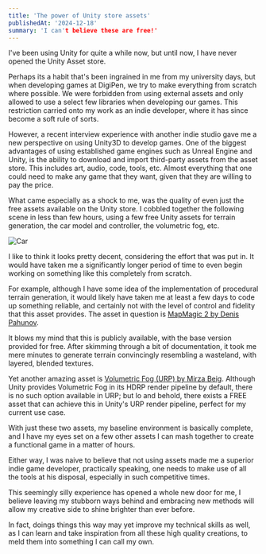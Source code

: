 ```yaml
---
title: 'The power of Unity store assets'
publishedAt: '2024-12-18'
summary: 'I can't believe these are free!'
---
```


I've been using Unity for quite a while now, but until now, I have never opened the Unity Asset store. 

Perhaps its a habit that's been ingrained in me from my university days, but when developing games at DigiPen, we try to make everything from scratch where possible.
We were forbidden from using external assets and only allowed to use a select few libraries when developing our games. This restriction carried onto my work as an indie developer, where it has since become a soft rule of sorts.

However, a recent interview experience with another indie studio gave me a new perspective on using Unity3D to develop games. 
One of the biggest advantages of using established game engines such as Unreal Engine and Unity, is the ability to download and import third-party assets from the asset store.
This includes art, audio, code, tools, etc. Almost everything that one could need to make any game that they want, given that they are willing to pay the price.

What came especially as a shock to me, was the quality of even just the free assets available on the Unity store.
I cobbled together the following scene in less than few hours, using a few free Unity assets for terrain generation, the car model and controller, the volumetric fog, etc.

![Car](/images/using-unity-assets/car.png)

I like to think it looks pretty decent, considering the effort that was put in. It would have taken me a significantly longer period of time to even begin working on something like this completely from scratch.

For example, although I have some idea of the implementation of procedural terrain generation, it would likely have taken me at least a few days to code up something reliable, and certainly not with the level of control and fidelity that this asset provides.
The asset in question is [MapMagic 2 by Denis Pahunov](https://assetstore.unity.com/packages/tools/terrain/mapmagic-2-165180?srsltid=AfmBOooNurn1Ux8WRVI3Wy2AFZDjkN9SdE4DICBcsRr57moyYzmLvbaT).

It blows my mind that this is publicly available, with the base version provided for free. After skimming through a bit of documentation, it took me mere minutes to generate terrain convincingly resembling a wasteland, with layered, blended textures.

Yet another amazing asset is [Volumetric Fog (URP) by Mirza Beig](https://assetstore.unity.com/packages/vfx/shaders/fullscreen-camera-effects/volumetric-fog-urp-277702?srsltid=AfmBOopw_kRCLRVsNvHValRoEIUrn4ygZhmiGfn6BrxuOo-KTfjNMwfH).
Although Unity provides Volumetric Fog in its HDRP render pipeline by default, there is no such option available in URP; but lo and behold, there exists a FREE asset that can achieve this in Unity's URP render pipeline, perfect for my current use case.

With just these two assets, my baseline environment is basically complete, and I have my eyes set on a few other assets I can mash together to create a functional game in a matter of hours.

Either way, I was naive to believe that not using assets made me a superior indie game developer, practically speaking, one needs to make use of all the tools at his disposal, especially in such competitive times.

This seemingly silly experience has opened a whole new door for me, I believe leaving my stubborn ways behind and embracing new methods will allow my creative side to shine brighter than ever before. 

In fact, doings things this way may yet improve my technical skills as well, as I can learn and take inspiration from all these high quality creations, to meld them into something I can call my own.